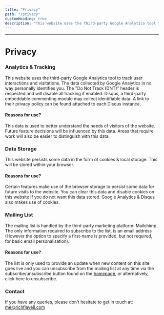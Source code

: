 ```yaml
---
title: "Privacy"
path: "/privacy"
customHeading: true
description: "This website uses the third-party Google Analytics tool to track user interactions and visitations."
---
```


---

# Privacy

### Analytics & Tracking

This website uses the third-party Google Analytics tool to track user interactions and visitations.
The data collected by Google Analytics in no way personally identifies you.
The "Do Not Track (DNT)" header is respected and will disable all tracking if enabled.
Disqus, a third-party embeddable commenting module may collect identifiable data.
A link to their privacy policy can be found attached to each Disqus instance.

#### Reasons for use?

This data is used to better understand the needs of visitors of the website.
Future feature decisions will be influenced by this data.
Areas that require work will also be easier to distinguish with this data.

### Data Storage

This website persists some data in the form of cookies & local storage.
This will be stored within your browser.

#### Reasons for use?

Certain features make use of the browser storage to persist some data for future visits to the website.
You can clear this data and disable cookies on this website if you do not want this data stored.
Google Analytics & Disqus also makes use of cookies.

### Mailing List

The mailing list is handled by the third-party marketing platform: Mailchimp. The only information required to subscribe to the list, is an email address (However the option to specify a first-name is provided, but not required, for basic email personalisation).

#### Reasons for use?

The list is only used to provide an update when new content on this site goes live and you can unsubscribe from the mailing list at any time via the subscribe/unsubscribe button found on the <a href="/">homepage</a>, or alternatively, click here to unsubscribe.

### Contact

If you have any queries, please don't hesitate to get in touch at: <a href="mailto:me@richflavell.com?subject=RichFlavell.com - Privacy Query">me@richflavell.com</a>
